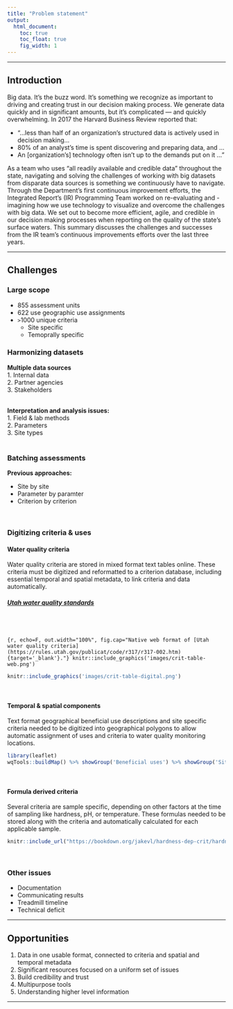 ```yaml
---
title: "Problem statement"
output:
  html_document:
    toc: true  
    toc_float: true
    fig_width: 1
---
```


----

## Introduction

Big data. It’s the buzz word. It’s something we recognize as important to driving and creating trust in our decision making process. We generate data quickly and in significant amounts, 
but it’s complicated — and quickly overwhelming. In 2017 the Harvard Business Review reported that:

- “…less than half of an organization’s structured data is actively used in decision making…
- 80% of an analyst’s time is spent discovering and preparing data, and …
- An [organization’s] technology often isn’t up to the demands put on it …”  

As a team who uses “all readily available and credible data” throughout the state, navigating and solving the challenges of working with big datasets from 
disparate data sources is something we continuously have to navigate. Through the Department’s first continuous improvement efforts, the Integrated Report’s (IR) Programming Team 
worked on re-evaluating and -imagining how we use technology to visualize and overcome the challenges with big data. We set out to become more efficient, agile, and credible 
in our decision making processes when reporting on the quality of the state’s surface waters. This summary discusses the challenges and successes from the IR team’s continuous 
improvements efforts over the last three years.

----

## Challenges

### Large scope

* 855 assessment units
* 622 use geographic use assignments
* `>`1000 unique criteria
	+ Site specific
	+ Temoprally specific
<br>

### Harmonizing datasets

**Multiple data sources**  
1. Internal data  
2. Partner agencies  
3. Stakeholders  
<br>

**Interpretation and analysis issues:**  
1. Field & lab methods  
2. Parameters  
3. Site types 
<br>
<br>

### Batching assessments
**Previous approaches:**  

* Site by site  
* Parameter by paramter  
* Criterion by criterion  

<br>

### Digitizing criteria & uses
#### Water quality criteria
Water quality criteria are stored in mixed format text tables online. These criteria must be digitized and reformatted to a criterion database, including essential temporal and spatial metadata, 
to link criteria and data automatically.
<h5>[Utah water quality standards](https://rules.utah.gov/publicat/code/r317/r317-002.htm){target="_blank"}</h5>  
<br>
<br>

```{r, echo=F, out.width="100%", fig.cap="Native web format of [Utah water quality criteria](https://rules.utah.gov/publicat/code/r317/r317-002.htm){target='_blank'}."}
knitr::include_graphics('images/crit-table-web.png')
```
<br>

```r
knitr::include_graphics('images/crit-table-digital.png')
```
<br>


#### Temporal & spatial components
Text format geographical beneficial use descriptions and site specific criteria needed to be digitized into geographical polygons to allow automatic assignment of uses and criteria 
to water quality monitoring locations.

```r
library(leaflet)
wqTools::buildMap() %>% showGroup('Beneficial uses') %>% showGroup('Site-specific standards')
```
<br>

#### Formula derived criteria
Several criteria are sample specific, depending on other factors at the time of sampling like hardness, pH, or temperature. These formulas needed to be stored along with the criteria and automatically calculated for each 
applicable sample. 
```r
knitr::include_url("https://bookdown.org/jakevl/hardness-dep-crit/hardness_dep_crit.html")
```

<br>

### Other issues

* Documentation  
* Communicating results  
* Treadmill timeline  
* Technical deficit  

----

## Opportunities

1. Data in one usable format, connected to criteria and spatial and temporal metadata  
2. Significant resources focused on a uniform set of issues  
3. Build credibility and trust  
4. Multipurpose tools  
5. Understanding higher level information  

----




